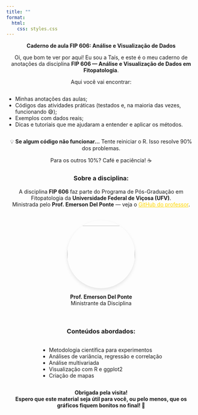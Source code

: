 ```yaml
---
title: ""
format:
  html:
    css: styles.css
---
```


:::::::: {style="text-align: center; max-width: 750px; margin: 0 auto;"}
<p class="intro">

**Caderno de aula FIP 606: Análise e Visualização de Dados**

Oi, que bom te ver por aqui! Eu sou a Taís, e este é o meu caderno de anotações da disciplina <strong>FIP 606 — Análise e Visualização de Dados em Fitopatologia</strong>.

</p>

<p>Aqui você vai encontrar:</p>

<ul style="text-align: left; display: inline-block;">

<li>Minhas anotações das aulas;</li>

<li>Códigos das atividades práticas (testados e, na maioria das vezes, funcionando 😅);</li>

<li>Exemplos com dados reais;</li>

<li>Dicas e tutoriais que me ajudaram a entender e aplicar os métodos.</li>

</ul>

::: aviso
💡 <strong>Se algum código não funcionar...</strong> Tente reiniciar o R. Isso resolve 90% dos problemas.

Para os outros 10%? Café e paciência! ☕️
:::

<h3>Sobre a disciplina:</h3>

<p>A disciplina <strong>FIP 606</strong> faz parte do Programa de Pós-Graduação em Fitopatologia da <strong>Universidade Federal de Viçosa (UFV)</strong>.\
Ministrada pelo <strong>Prof. Emerson Del Ponte</strong> — veja o <a href="https://github.com/emdelponte" target="_blank" style="color: #FFD700;">GitHub do professor</a>.</p>

::::: professor
:::: {style="text-align: center; max-width: 800px; margin: 0 auto; padding: 20px;"}
::: {style="margin: 0 auto; width: 180px; height: 180px; border-radius: 50%; overflow: hidden; box-shadow: 0 4px 8px rgba(0,0,0,0.1);"}
<img src="Imagens/delponte.jpg" style="width: 100%; height: 100%; object-fit: cover;"/>
:::

<p><strong>Prof. Emerson Del Ponte</strong><br>Ministrante da Disciplina</p>
::::
:::::

<h3>Conteúdos abordados:</h3>

<ul style="text-align: left; display: inline-block;">

<li>Metodologia científica para experimentos</li>

<li>Análises de variância, regressão e correlação</li>

<li>Análise multivariada</li>

<li>Visualização com R e ggplot2</li>

<li>Criação de mapas</li>

</ul>

::: rodape
<strong>Obrigada pela visita!</strong> <br> <strong>Espero que este material seja útil para você, ou pelo menos, que os gráficos fiquem bonitos no final! 🚀</strong>
:::
::::::::
